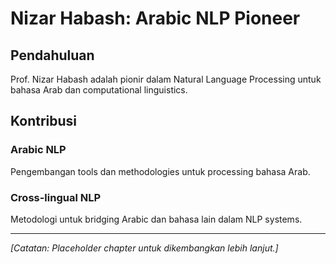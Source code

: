 # Nizar Habash: Arabic NLP Pioneer {#sec-nizar-habash}

## Pendahuluan

Prof. Nizar Habash adalah pionir dalam Natural Language Processing untuk bahasa Arab dan computational linguistics.

## Kontribusi

### Arabic NLP
Pengembangan tools dan methodologies untuk processing bahasa Arab.

### Cross-lingual NLP
Metodologi untuk bridging Arabic dan bahasa lain dalam NLP systems.

---

*[Catatan: Placeholder chapter untuk dikembangkan lebih lanjut.]*

